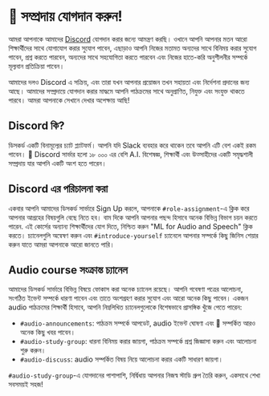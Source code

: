# 🤗 সম্প্রদায় যোগদান করুন!

আমরা আপনাকে আমাদের [Discord](http://hf.co/join/discord) যোগদান করার জন্যে আমন্ত্রণ করছি। ওখানে আপনি আপনার মতন আরো শিক্ষার্থীদের
সাথে যোগাযোগ করার সুযোগ পাবেন, এছাড়াও আপনি নিজের মতামত অন্যদের সাথে বিনিময় করার সুযোগ পাবেন, প্রশ্ন করতে পারবেন, অন্যদের সাথে সহযোগিতা
করতে পারবেন এবং নিজের হাতে-করি অনুশীলনীর সম্পর্কে মূল্যবান প্রতিক্রিয়া পাবেন।

আমাদের দলও Discord এ সক্রিয়, এবং তারা যখন আপনার প্রয়োজন তখন সহায়তা এবং নির্দেশনা প্রদানের জন্য আছে।
আমাদের সম্প্রদায়ে যোগদান করার মাদ্ধমে আপনি পাঠক্রমের সাথে অনুপ্রাণিত, নিযুক্ত এবং সংযুক্ত থাকতে পারবে। আমরা আপনাকে সেখানে দেখার অপেক্ষায় আছি!

## Discord কি?

ডিসকর্ড একটি বিনামূল্যের চ্যাট প্ল্যাটফর্ম। আপনি যদি Slack ব্যবহার করে থাকেন তবে আপনি এটি বেশ একই রকম পাবেন। 🤗 Discord সার্ভার হলো
১৮ ০০০ এর বেশি A.I. বিশেষজ্ঞ, শিক্ষার্থী এবং উত্সাহীদের একটি সমৃদ্ধশালী সম্প্রদায় যার আপনি একটি অংশ হতে পারেন।

## Discord এর পরিচালনা করা

একবার আপনি আমাদের ডিসকর্ড সার্ভারে Sign Up করলে, আপনাকে `#role-assignment`-এ ক্লিক করে আপনার আগ্রহের বিষয়গুলি বেছে নিতে হব।
বাম দিকে আপনি আপনার পছন্দ হিসাবে অনেক বিভিন্ন বিভাগ চয়ন করতে পারেন. এই কোর্সের অন্যান্য শিক্ষার্থীদের যোগ দিতে, নিশ্চিত করুন "ML for Audio and Speech" ক্লিক করতে।
চ্যানেলগুলি অন্বেষণ করুন এবং `#introduce-yourself` চ্যানেলে আপনার সম্পর্কে কিছু জিনিস শেয়ার করুন যাতে আমরা আপনাকে আরো জানতে পারি।

## Audio course সংক্রান্ত চ্যানেল

আমাদের ডিসকর্ড সার্ভারে বিভিন্ন বিষয়ে ফোকাস করা অনেক চ্যানেল রয়েছে। আপনি গবেষণা পত্রের  আলোচনা, সংগঠিত ইভেন্ট সম্পর্কে ধারণা পাবেন এবং তাতে
অংশগ্রহণ করার সুযোগ এবং আরো অনেক কিছু পাবেন।
একজন audio পাঠক্রমের শিক্ষার্থী হিসাবে, আপনি নিম্নলিখিত চ্যানেলগুলোকে বিশেষভাবে প্রাসঙ্গিক খুঁজে পেতে পারেন:

* `#audio-announcements`: পাঠক্রম সম্পর্কে আপডেট, audio ইভেন্ট ঘোষণা এবং 🤗 সম্পর্কিত আরও অনেক কিছু খবর পাবেন।
* `#audio-study-group`: ধারনা বিনিময় করার জায়গা, পাঠক্রম সম্পর্কে প্রশ্ন জিজ্ঞাসা করুন এবং আলোচনা শুরু করুন।
* `#audio-discuss`: audio সম্পর্কিত বিষয় নিয়ে আলোচনা করার একটি সাধারণ জায়গা।

`#audio-study-group`-এ যোগদানের পাশাপাশি, নির্দ্বিধায় আপনার নিজস্ব স্টাডি গ্রুপ তৈরি করুন, একসাথে শেখা সবসময়ই সহজ!